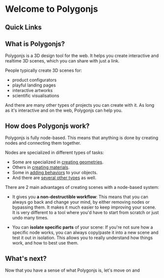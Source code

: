 # Welcome to Polygonjs

## Quick Links

<QuickLinks />

## What is Polygonjs?

Polygonjs is a 3D design tool for the web. It helps you create interactive and realtime 3D scenes, which you can share with just a link.

People typically create 3D scenes for:

-   product configurators
-   playful landing pages
-   interactive artworks
-   scientific visualisations

And there are many other types of projects you can create with it. As long as it's interactive and on the web, Polygonjs can help you.

<Youtube id="QY4t1ppfq0o" />

## How does Polygonjs work?

Polygonjs is fully node-based. This means that anything is done by creating nodes and connecting them together.

Nodes are specialized in different types of tasks:

-   Some are specialized in [creating geometries](/docs/nodes/sop).
-   Others in [creating materials](/docs/nodes/mat).
-   Some in [adding behaviors](/docs/nodes/sop/actor) to your objects.
-   And there are [several other types](/docs/nodes) as well.

There are 2 main advantages of creating scenes with a node-based system:

-   It gives you **a non-destructible workflow**: This means that you can always go back and change your mind, by either removing nodes or bypassing them. It makes it much easier to keep improving your scene. It is very different to a tool where you'd have to start from scratch or just undo many times.

-   You can **isolate specific parts** of your scene: If you're not sure how a specific node works, you can always copy/paste it into a new scene and test it out in isolation. This allows you to really understand how things work, and how to best use them.

## What's next?

Now that you have a sense of what Polygonjs is, let's move on and <DocRouterLink bang href="/docs/your_first_scene!" innerText="Create your first scene &rarr;"></DocRouterLink>
